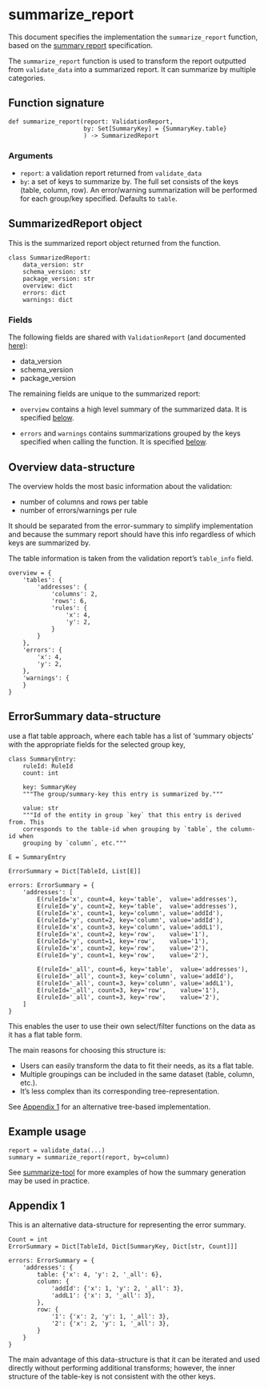 # summarize_report

This document specifies the implementation the `summarize_report` function, based
on the [summary report](summary-report.md) specification.

The `summarize_report` function is used to transform the report outputted from
`validate_data` into a summarized report. It can summarize by multiple
categories.

## Function signature

```
def summarize_report(report: ValidationReport,
                     by: Set[SummaryKey] = {SummaryKey.table}
                     ) -> SummarizedReport
```

### Arguments

- `report`: a validation report returned from `validate_data`
- `by`: a set of keys to summarize by. The full set consists of the keys
  (table, column, row). An error/warning summarization will be performed for
  each group/key specified. Defaults to `table`.

## SummarizedReport object

This is the summarized report object returned from the function.

```
class SummarizedReport:
    data_version: str
    schema_version: str
    package_version: str
    overview: dict
    errors: dict
    warnings: dict
```

### Fields

The following fields are shared with `ValidationReport` (and documented [here](module-functions.md#validate_data)):

- data_version
- schema_version
- package_version

The remaining fields are unique to the summarized report:

- `overview` contains a high level summary of the summarized data. It is
  specified [below](#overview-data-structure).

- `errors` and `warnings` contains summarizations grouped by the keys specified
  when calling the function. It is specified [below](#errorsummary-data-structure).

## Overview data-structure

The overview holds the most basic information about the validation:

- number of columns and rows per table
- number of errors/warnings per rule

It should be separated from the error-summary to simplify
implementation and because the summary report should have this info regardless
of which keys are summarized by.

The table information is taken from the validation report's `table_info` field.

```
overview = {
    'tables': {
        'addresses': {
            'columns': 2,
            'rows': 6,
            'rules': {
                'x': 4,
                'y': 2,
            }
        }
    },
    'errors': {
        'x': 4,
        'y': 2,
    },
    'warnings': {
    }
}
```

## ErrorSummary data-structure

use a flat table approach, where each table has a list of 'summary objects'
with the appropriate fields for the selected group key,

```
class SummaryEntry:
    ruleId: RuleId
    count: int

    key: SummaryKey
    """The group/summary-key this entry is summarized by."""

    value: str
    """Id of the entity in group `key` that this entry is derived from. This
    corresponds to the table-id when grouping by `table`, the column-id when
    grouping by `column`, etc."""

E = SummaryEntry

ErrorSummary = Dict[TableId, List[E]]

errors: ErrorSummary = {
    'addresses': [
        E(ruleId='x', count=4, key='table',  value='addresses'),
        E(ruleId='y', count=2, key='table',  value='addresses'),
        E(ruleId='x', count=1, key='column', value='addId'),
        E(ruleId='y', count=2, key='column', value='addId'),
        E(ruleId='x', count=3, key='column', value='addL1'),
        E(ruleId='x', count=2, key='row',    value='1'),
        E(ruleId='y', count=1, key='row',    value='1'),
        E(ruleId='x', count=2, key='row',    value='2'),
        E(ruleId='y', count=1, key='row',    value='2'),

        E(ruleId='_all', count=6, key='table',  value='addresses'),
        E(ruleId='_all', count=3, key='column', value='addId'),
        E(ruleId='_all', count=3, key='column', value='addL1'),
        E(ruleId='_all', count=3, key='row',    value='1'),
        E(ruleId='_all', count=3, key='row',    value='2'),
    ]
}
```

This enables the user to use their own select/filter functions on the data as
it has a flat table form.

The main reasons for choosing this structure is:

- Users can easily transform the data to fit their needs, as its a flat table.
- Multiple groupings can be included in the same dataset (table, column, etc.).
- It's less complex than its corresponding tree-representation.

See [Appendix 1](#Appendix-1) for an alternative tree-based implementation.

## Example usage

```
report = validate_data(...)
summary = summarize_report(report, by=column)
```

See [summarize-tool](summarize-tool.md) for more examples of how the summary
generation may be used in practice.

## Appendix 1

This is an alternative data-structure for representing the error summary.

```
Count = int
ErrorSummary = Dict[TableId, Dict[SummaryKey, Dict[str, Count]]]

errors: ErrorSummary = {
    'addresses': {
        table: {'x': 4, 'y': 2, '_all': 6},
        column: {
            'addId': {'x': 1, 'y': 2, '_all': 3},
            'addL1': {'x': 3, '_all': 3},
        },
        row: {
            '1': {'x': 2, 'y': 1, '_all': 3},
            '2': {'x': 2, 'y': 1, '_all': 3},
        }
    }
}
```

The main advantage of this data-structure is that it can be iterated and used
directly without performing additional transforms; however, the inner structure
of the table-key is not consistent with the other keys.
